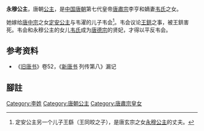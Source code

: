 {{東亞女性歷史人物
| 名稱=永穆公主
| 身份=[[唐朝|唐朝]]公主
| 畫像=
| 說明=
| 姓=李
| 名=淑
| 封爵=[[公主|公主]]
| 位號=
| 封號=永穆公主
| 出生年=
| 婚年=
| 逝世年=
| 諡號=
| 墳墓=
| 父親=[[唐肅宗|唐肅宗]]李亨
| 母親=[[韦妃_(唐朝太子妃)|韦妃]]
| 夫=韦会
| 夫之父=韦濯
| 夫之母=[[定安公主_(唐中宗)|定安公主]]
|}}
'''永穆公主'''，唐朝[[公主|公主]]，是[[中国|中国]][[唐朝|唐朝]]第七代皇帝[[唐肅宗|唐肅宗]]李亨和嫡妻[[韦妃_(唐朝太子妃)|韦氏]]之女。

她嫁给[[唐中宗|唐中宗]]之女[[定安公主_(唐中宗)|定安公主]]与韦濯的儿子韦会<ref>定安公主另一个儿子王繇（王同皎之子），是唐玄宗之女[[永穆公主_(唐玄宗)|永穆公主]]的丈夫。</ref>。韦会议论[[王鉷|王鉷]]之事，被王鉷害死。韦会和永穆公主的女儿[[韋賢妃_(唐朝)|韦氏]]成为[[唐德宗|唐德宗]]的贤妃，才得以平反韦会。  

== 参考资料 ==
*《[[旧唐书|旧唐书]]》卷52，《[[新唐书|新唐书]] 列传第八》漏记

== 腳註 ==
{{reflist}}
{{唐肃宗皇室}}
[[Category:李姓|Category:李姓]]
[[Category:唐朝公主|Category:唐朝公主]]
[[Category:唐肅宗皇女|Category:唐肅宗皇女]]
